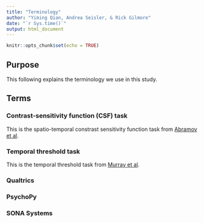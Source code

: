 ```yaml
---
title: "Terminology"
author: "Yiming Qian, Andrea Seisler, & Rick Gilmore"
date: "`r Sys.time()`"
output: html_document
---
```


```r
knitr::opts_chunk$set(echo = TRUE)
```

## Purpose

This following explains the terminology we use in this study.

## Terms

### Contrast-sensitivity function (CSF) task

This is the spatio-temporal constrast sensitivity function task from [Abramov et al](https://doi.org/10.1186/2042-6410-3-20).

### Temporal threshold task

This is the temporal threshold task from [Murray et al](https://doi.org/10.1016/j.cub.2018.06.014).

### Qualtrics

### PsychoPy

### SONA Systems


